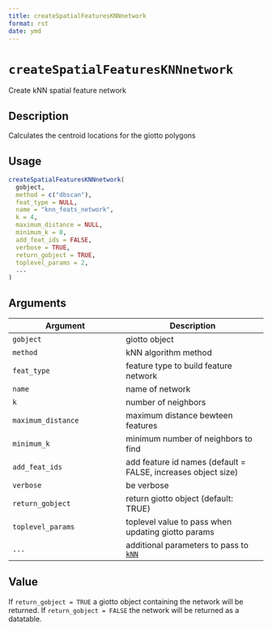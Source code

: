 ```yaml
--- 
title: createSpatialFeaturesKNNnetwork 
format: rst 
date: ymd 
--- 
```

# `createSpatialFeaturesKNNnetwork`

Create kNN spatial feature network


## Description

Calculates the centroid locations for the giotto polygons


## Usage

```r
createSpatialFeaturesKNNnetwork(
  gobject,
  method = c("dbscan"),
  feat_type = NULL,
  name = "knn_feats_network",
  k = 4,
  maximum_distance = NULL,
  minimum_k = 0,
  add_feat_ids = FALSE,
  verbose = TRUE,
  return_gobject = TRUE,
  toplevel_params = 2,
  ...
)
```


## Arguments

Argument      |Description
------------- |----------------
`gobject`     |     giotto object
`method`     |     kNN algorithm method
`feat_type`     |     feature type to build feature network
`name`     |     name of network
`k`     |     number of neighbors
`maximum_distance`     |     maximum distance bewteen features
`minimum_k`     |     minimum number of neighbors to find
`add_feat_ids`     |     add feature id names (default = FALSE, increases object size)
`verbose`     |     be verbose
`return_gobject`     |     return giotto object (default: TRUE)
`toplevel_params`     |     toplevel value to pass when updating giotto params
`...`     |     additional parameters to pass to [`kNN`](#knn)


## Value

If `return_gobject = TRUE` a giotto object containing the network
 will be returned. If `return_gobject = FALSE` the network will be returned
 as a datatable.


